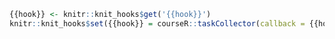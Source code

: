```r
{{hook}} <- knitr::knit_hooks$get('{{hook}}')
knitr::knit_hooks$set({{hook}} = courseR::taskCollector(callback = {{hook}}, assignment = "{{assignment}}", rds = "{{rds}}"))
```
